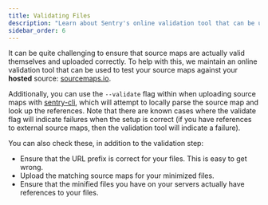 ```yaml
---
title: Validating Files
description: "Learn about Sentry's online validation tool that can be used to test your source maps against your hosted source."
sidebar_order: 6
---
```


It can be quite challenging to ensure that source maps are actually valid themselves and uploaded correctly. To help with this, we maintain an online validation tool that can be used to test your source maps against your **hosted** source: [sourcemaps.io](https://sourcemaps.io).

Additionally, you can use the `--validate` flag within when uploading source maps with [sentry-cli](/product/cli/), which will attempt to locally parse the source map and look up the references. Note that there are known cases where the validate flag will indicate failures when the setup is correct (if you have references to external source maps, then the validation tool will indicate a failure).

You can also check these, in addition to the validation step:

- Ensure that the URL prefix is correct for your files. This is easy to get wrong.
- Upload the matching source maps for your minimized files.
- Ensure that the minified files you have on your servers actually have references to your files.
